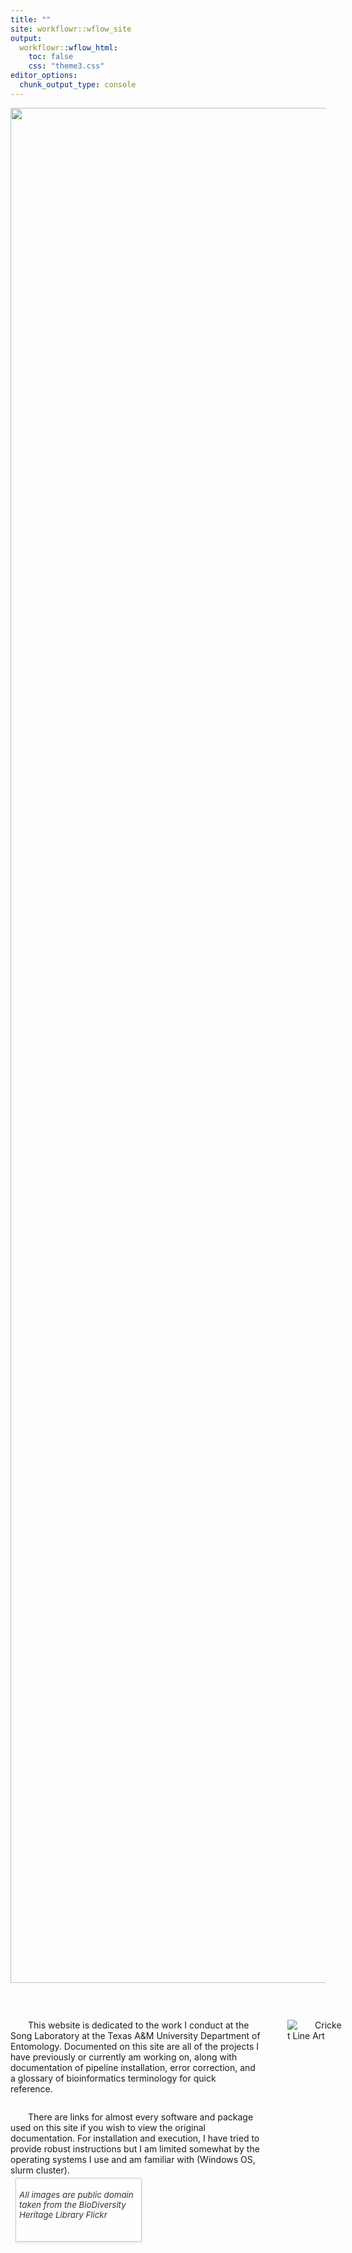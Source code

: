 ```yaml
---
title: ""
site: workflowr::wflow_site
output:
  workflowr::wflow_html:
    toc: false
    css: "theme3.css"
editor_options:
  chunk_output_type: console
---
```


<center><img src="assets/song-header-6.png" width="3000px"></center>

<br>


<div class="img-with-text">
<style>
p {
  text-indent: 2em; /* Adjust the value as needed to simulate a tab */
}
</style>
<div class="text">
  <p>   
    This website is dedicated to the work I conduct at the Song Laboratory at the Texas A&M University Department of Entomology. Documented on this site are all of the projects I have previously or currently am working on, along with documentation of pipeline installation, error correction, and a glossary of bioinformatics terminology for quick reference.
  </p>
  
  <p>
  There are links for almost every software and package used on this site if you wish to view the original documentation. For installation and execution, I have tried to provide robust instructions but I am limited somewhat by the operating systems I use and am familiar with (Windows OS, slurm cluster).
  </p>
  

  
</div>

<img src="assets/bug-on-leaf-no-bg.png" alt="Cricket Line Art">
</div>
<style>
.img-with-text {
  display: flex;
  align-items: flex-start;
}

.img-with-text img {
  margin-left: 15px;
  max-width: 520px;
  height: auto;
}

.img-with-text .text {
  flex: 3 0 400px;
  display: flex;
  flex-direction: column;
}
</style>


<div class="bottom-left-box">

  <i> All images are public domain taken from the BioDiversity Heritage Library Flickr </i>
</div>
<style>

.bottom-left-box {
  position: relative;
  bottom: 10px;
  left: 8px;
  width: 190px; /* Adjust the width as needed */
  height: 90px;
  padding: 5px;
  background-color: rgba(255, 255, 255, 0.8); /* Slightly transparent background */
  border: 1px solid #ccc; /* Border color */
  font-size: 10pt; /* Font size */
  color: #333; /* Text color */
  box-shadow: 0 2px 4px rgba(0, 0, 0, 0.1); /* Optional shadow for better visibility */
}

.bottom-left-box p {
text-indent: 0;
}
</style>
